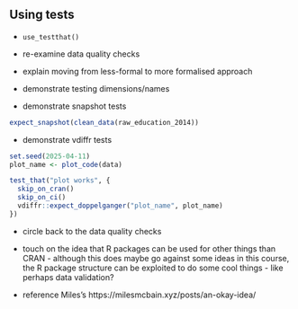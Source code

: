 ## Using tests

- `use_testthat()`
- re-examine data quality checks
- explain moving from less-formal to more formalised approach

- demonstrate testing dimensions/names

- demonstrate snapshot tests

```r
expect_snapshot(clean_data(raw_education_2014))
```

- demonstrate vdiffr tests

```r
set.seed(2025-04-11)
plot_name <- plot_code(data)

test_that("plot works", {
  skip_on_cran()
  skip_on_ci()
  vdiffr::expect_doppelganger("plot_name", plot_name)
})
```


- circle back to the data quality checks

- touch on the idea that R packages can be used for other things than CRAN - although this does maybe go against some ideas in this course, the R package structure can be exploited to do some cool things - like perhaps data validation?

- reference Miles's https://milesmcbain.xyz/posts/an-okay-idea/
